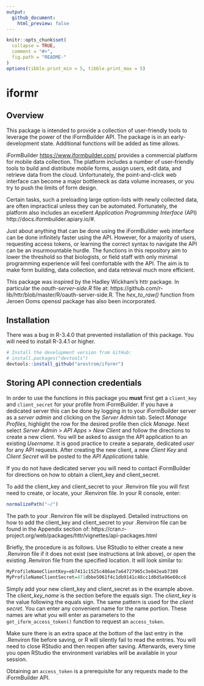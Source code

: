 ```yaml
---
output:
  github_document:
    html_preview: false
---
```


```r
knitr::opts_chunk$set(
  collapse = TRUE,
  comment = "#>",
  fig.path = "README-"
)
options(tibble.print_min = 5, tibble.print_max = 5)
```

# iformr

## Overview

This package is intended to provide a collection of user-friendly tools to leverage the power of the iFormBuilder API. The package is in an early-development state. Additional functions will be added as time allows.

iFormBuilder <https://www.iformbuilder.com/> provides a commercial platform for mobile data collection. The platform includes a number of user-friendly tools to build and distribute mobile forms, assign users, edit data, and retrieve data from the cloud. Unfortunately, the point-and-click web interface can become a major bottleneck as data volume increases, or you try to push the limits of form design.

Certain tasks, such a preloading large option-lists with newly collected data, are often impractical unless they can be automated. Fortunately, the platform also includes an excellent *Application Programming Interface* (API) http://docs.iformbuilder.apiary.io/#.

Just about anything that can be done using the iFormBuilder web interface can be done infinitely faster using the API. However, for a majority of users, requesting access tokens, or learning the correct syntax to navigate the API can be an insurmountable hurdle. The functions in this repository aim to lower the threshold so that biologists, or field staff with only minimal programming experience will feel comfortable with the API. The aim is to make form building, data collection, and data retrieval much more efficient. 

This package was inspired by the Hadley Wickham's httr package. In particular the *oauth-server-side.R* file at: https://github.com/r-lib/httr/blob/master/R/oauth-server-side.R. The *hex_to_raw()* function from Jeroen Ooms openssl package has also been incorporated.

## Installation

There was a bug in R-3.4.0 that prevented installation of this package. You will need to install R-3.4.1 or higher.

```r
# Install the development version from GitHub:
# install.packages("devtools")
devtools::install_github("arestrom/iformr")
```

## Storing API connection credentials

In order to use the functions in this package you **must** first get a `client_key` and `client_secret` for your profile from iFormBuilder. If you have a dedicated server this can be done by logging in to your iFormBuilder server as a *server admin* and clicking on the *Server Admin* tab. Select *Manage Profiles*, highlight the row for the desired profile then click *Manage*. Next select *Server Admin* > *API Apps* > *New Client* and follow the directions to create a new client. You will be asked to assign the API application to an existing *Username*. It is good practice to create a separate, dedicated *user* for any API requests. After creating the new client, a new *Client Key* and *Client Secret* will be posted to the *API Applications* table. 

If you do not have dedicated server you will need to contact iFormBuilder for directions on how to obtain a client_key and client_secret. 

To add the client_key and client_secret to your .Renviron file you will first need to create, or locate, your .Renviron file. In your R console, enter: 

```r
normalizePath("~/")
```

The path to your .Renviron file will be displayed. Detailed instructions on how to add the client_key and client_secret to your .Renviron file can be found in the Appendix section of: https://cran.r-project.org/web/packages/httr/vignettes/api-packages.html 

Briefly, the procedure is as follows. Use RStudio to either create a new .Renviron file if it does not exist (see instructions at link above), or open the existing .Renviron file from the specified location. It will look similar to:

```r
MyProfileNameClientKey=eb7411c1525c486ae7a64727965c3e042eab7389
MyProfileNameClientSecret=471dbbe5061f4c1db9141c48cc1d0d5a96e60cc6

```

Simply add your new client_key and client_secret as in the example above. The *client_key_name* is the section before the equals sign. The *client_key* is the value following the equals sign. The same pattern is used for the *client secret*. You can enter any convenient name for the name portion. These names are what you will enter as parameters to the `get_iform_access_token()` function to request an `access_token`.

Make sure there is an extra space at the bottom of the last entry in the .Renviron file before saving, or R will silently fail to read the entries. You will need to close RStudio and then reopen after saving. Afterwards, every time you open RStudio the environment variables will be available in your session.

Obtaining an `access_token` is a prerequisite for any requests made to the iFormBuilder API.








